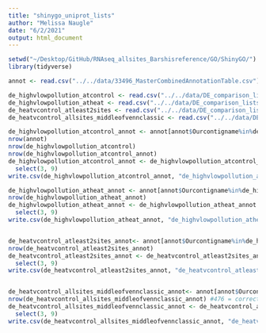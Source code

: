 ```yaml
---
title: "shinygo_uniprot_lists"
author: "Melissa Naugle"
date: "6/2/2021"
output: html_document
---
```


```r
setwd("~/Desktop/GitHub/RNAseq_allsites_Barshisreference/GO/ShinyGO/")
library(tidyverse)
```


```r
annot <- read.csv("../../data/33496_MasterCombinedAnnotationTable.csv")

de_highvlowpollution_atcontrol <- read.csv("../../data/DE_comparison_lists/DE_control_highvlowpollution_05_14_21.csv")
de_highvlowpollution_atheat <- read.csv("../../data/DE_comparison_lists/DE_heat_highvlowpollution_06_02_21.csv")
de_heatvcontrol_atleast2sites <- read.csv("../../data/DE_comparison_lists/DE_heat_control_atleast2sites_05_14_21.csv")
de_heatvcontrol_allsites_middleofvennclassic <- read.csv("../../data/DE_comparison_lists/DE_middle_of_venn_classic_FDR0.05.csv")

de_highvlowpollution_atcontrol_annot <- annot[annot$Ourcontigname%in%de_highvlowpollution_atcontrol$ContigID,]
nrow(annot)
nrow(de_highvlowpollution_atcontrol)
nrow(de_highvlowpollution_atcontrol_annot)
de_highvlowpollution_atcontrol_annot <- de_highvlowpollution_atcontrol_annot %>% 
  select(3, 9)
write.csv(de_highvlowpollution_atcontrol_annot, "de_highvlowpollution_atcontrol_annot.csv", row.names = F)

de_highvlowpollution_atheat_annot <- annot[annot$Ourcontigname%in%de_highvlowpollution_atheat$ContigID,]
nrow(de_highvlowpollution_atheat_annot)
de_highvlowpollution_atheat_annot <- de_highvlowpollution_atheat_annot %>% 
  select(3, 9)
write.csv(de_highvlowpollution_atheat_annot, "de_highvlowpollution_atheat_annot.csv", row.names = F)


de_heatvcontrol_atleast2sites_annot<- annot[annot$Ourcontigname%in%de_heatvcontrol_atleast2sites$ContigID,]
nrow(de_heatvcontrol_atleast2sites_annot)
de_heatvcontrol_atleast2sites_annot <- de_heatvcontrol_atleast2sites_annot %>% 
  select(3, 9)
write.csv(de_heatvcontrol_atleast2sites_annot, "de_heatvcontrol_atleast2sites_annot.csv", row.names = F)


de_heatvcontrol_allsites_middleofvennclassic_annot<- annot[annot$Ourcontigname%in%de_heatvcontrol_allsites_middleofvennclassic$ContigID,]
nrow(de_heatvcontrol_allsites_middleofvennclassic_annot) #476 = correct 
de_heatvcontrol_allsites_middleofvennclassic_annot <- de_heatvcontrol_allsites_middleofvennclassic_annot %>% 
  select(3, 9)
write.csv(de_heatvcontrol_allsites_middleofvennclassic_annot, "de_heatvcontrol_allsites_middleofvennclassic_annot.csv", row.names = F)



```

